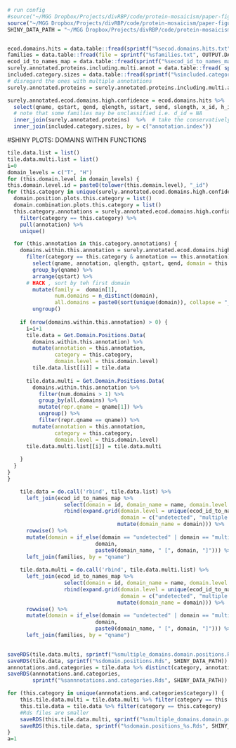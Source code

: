 

```r
# run config 
#source("~/MGG Dropbox/Projects/divRBP/code/protein-mosaicism/paper-figures/1.config.R")
source("~/MGG Dropbox/Projects/divRBP/code/protein-mosaicism/paper-figures/1.config.R")
SHINY_DATA_PATH = "~/MGG Dropbox/Projects/divRBP/code/protein-mosaicism/shiny-server/Phage.Domain.Lookup/data/"


ecod.domains.hits = data.table::fread(sprintf("%secod.domains.hits.txt",OUTPUT.DATA.PATH))
families = data.table::fread(file = sprintf("%sfamilies.txt", OUTPUT.DATA.PATH))
ecod_id_to_names_map = data.table::fread(sprintf("%secod_id_to_names_map.txt",OUTPUT.DATA.PATH)) %>% as.data.frame()
surely.annotated.proteins.including.multi.annot = data.table::fread( sprintf("%ssurely.annotated.proteins.including.multi.annot",OUTPUT.DATA.PATH))
included.category.sizes = data.table::fread(sprintf("%sincluded.category.sizes",OUTPUT.DATA.PATH))
# disregard the ones with multiple annotations
surely.annotated.proteins = surely.annotated.proteins.including.multi.annot %>% filter(num.annots == 1 & include == "TRUE")
```

```r
surely.annotated.ecod.domains.high.confidence = ecod.domains.hits %>% 
  select(qname, qstart, qend, qlength, sstart, send, slength, x_id, h_id, t_id, f_id) %>%
  # note that some families may be unclassified i.e. d_id = NA
  inner_join(surely.annotated.proteins)  %>%  # take the conservatively defined domains onlu
  inner_join(included.category.sizes, by = c("annotation.index")) 
```


#SHINY PLOTS: DOMAINS WITHIN FUNCTIONS
```r

tile.data.list = list()
tile.data.multi.list = list()
i=0
domain_levels = c("T", "H")
for (this.domain.level in domain_levels) {
this.domain.level.id = paste0(tolower(this.domain.level), "_id")
for (this.category in unique(surely.annotated.ecod.domains.high.confidence$category)) {
  domain.position.plots.this.category = list()
  domain.combination.plots.this.category = list()
  this.category.annotations = surely.annotated.ecod.domains.high.confidence %>% 
    filter(category == this.category) %>% 
    pull(annotation) %>% 
    unique()

  for (this.annotation in this.category.annotations) {
    domains.within.this.annotation = surely.annotated.ecod.domains.high.confidence %>% 
      filter(category == this.category & annotation == this.annotation) %>% 
        select(qname, annotation, qlength, qstart, qend, domain = this.domain.level.id)  %>% 
        group_by(qname) %>%
        arrange(qstart) %>%
      # HACK , sort by teh first domain
        mutate(family =  domain[1],
               num.domains = n_distinct(domain),
               all.domains = paste0(sort(unique(domain)), collapse = "_and_")) %>%
        ungroup() 
    
    if (nrow(domains.within.this.annotation) > 0) {
      i=i+1
      tile.data = Get.Domain.Positions.Data(
        domains.within.this.annotation) %>%
        mutate(annotation = this.annotation,
               category = this.category,
               domain.level = this.domain.level)
        tile.data.list[[i]] = tile.data
        
      tile.data.multi = Get.Domain.Positions.Data(
        domains.within.this.annotation %>%
          filter(num.domains > 1) %>%
          group_by(all.domains) %>%
          mutate(repr.qname = qname[1]) %>%
          ungroup() %>%
          filter(repr.qname == qname)) %>%
        mutate(annotation = this.annotation,
               category = this.category,
               domain.level = this.domain.level)
      tile.data.multi.list[[i]] = tile.data.multi
          
    }
  }
}
}

    tile.data = do.call('rbind', tile.data.list) %>%
      left_join(ecod_id_to_names_map %>% 
                  select(domain = id, domain_name = name, domain.level = level) %>%
                  rbind(expand.grid(domain.level = unique(ecod_id_to_names_map$level), 
                                    domain = c("undetected", "multiple domains")) %>%
                                   mutate(domain_name = domain))) %>%
      rowwise() %>%
      mutate(domain = if_else(domain == "undetected" | domain == "multiple domains", 
                            domain,
                            paste0(domain_name, " [", domain, "]"))) %>%
      left_join(families, by = "qname")
    
    tile.data.multi = do.call('rbind', tile.data.multi.list) %>%
      left_join(ecod_id_to_names_map %>% 
                  select(domain = id, domain_name = name, domain.level = level) %>%
                  rbind(expand.grid(domain.level = unique(ecod_id_to_names_map$level), 
                                    domain = c("undetected", "multiple domains")) %>%
                                   mutate(domain_name = domain))) %>%
      rowwise() %>%
      mutate(domain = if_else(domain == "undetected" | domain == "multiple domains", 
                            domain,
                            paste0(domain_name, " [", domain, "]"))) %>%
      left_join(families, by = "qname")
    

saveRDS(tile.data.multi, sprintf("%smultiple_domains.domain.positions.Rds", SHINY_DATA_PATH))
saveRDS(tile.data, sprintf("%sdomain.positions.Rds", SHINY_DATA_PATH))
annnotations.and.categories = tile.data %>% distinct(category, annotation, domain.level)
saveRDS(annnotations.and.categories, 
        sprintf("%sannnotations.and.categories.Rds", SHINY_DATA_PATH))
```

```r
for (this.category in unique(annnotations.and.categories$category)) {
    this.tile.data.multi = tile.data.multi %>% filter(category == this.category)
    this.tile.data = tile.data %>% filter(category == this.category)
    #Rds files are smaller
    saveRDS(this.tile.data.multi, sprintf("%smultiple_domains.domain.positions_%s.Rds", SHINY_DATA_PATH, this.category))
    saveRDS(this.tile.data, sprintf("%sdomain.positions_%s.Rds", SHINY_DATA_PATH, this.category))
}
a=1
```
